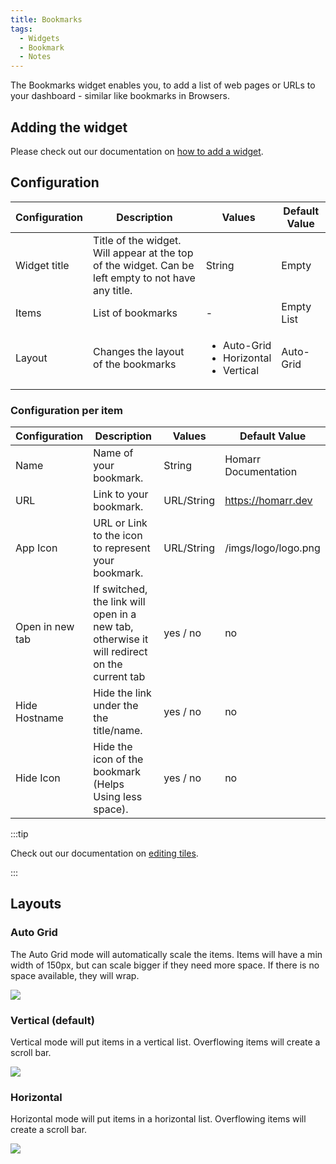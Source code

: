 ```yaml
---
title: Bookmarks
tags:
  - Widgets
  - Bookmark
  - Notes
---
```


The Bookmarks widget enables you, to add a list of web pages or URLs to your dashboard - similar like bookmarks in Browsers.

## Adding the widget
Please check out our documentation on [how to add a widget](/docs/getting-started/after-the-installation#embed-integration-data-using-widgets).

## Configuration
| Configuration | Description                                                                                         | Values                                                          | Default Value |
| ------------- | --------------------------------------------------------------------------------------------------- | --------------------------------------------------------------- | ------------- |
| Widget title  | Title of the widget. Will appear at the top of the widget. Can be left empty to not have any title. | String                                                          | Empty         |
| Items         | List of bookmarks                                                                                   | -                                                               | Empty List    |
| Layout        | Changes the layout of the bookmarks                                                                 | <ul><li>Auto-Grid</li><li>Horizontal</li><li>Vertical</li></ul> | Auto-Grid     |

### Configuration per item

| Configuration   | Description                                                                                 | Values     | Default Value        |
| --------------- | ------------------------------------------------------------------------------------------- | ---------- | -------------------- |
| Name            | Name of your bookmark.                                                                      | String     | Homarr Documentation |
| URL             | Link to your bookmark.                                                                      | URL/String | https://homarr.dev   |
| App Icon        | URL or Link to the icon to represent your bookmark.                                         | URL/String | /imgs/logo/logo.png  |
| Open in new tab | If switched, the link will open in a new tab, otherwise it will redirect on the current tab | yes / no   | no                   |
| Hide Hostname   | Hide the link under the the title/name.                                                     | yes / no   | no                   |
| Hide Icon       | Hide the icon of the bookmark (Helps Using less space).                                     | yes / no   | no                   |

:::tip

Check out our documentation on [editing tiles](/docs/getting-started/after-the-installation#arrange-and-organize-your-board).

:::

## Layouts
### Auto Grid
The Auto Grid mode will automatically scale the items.
Items will have a min width of 150px, but can scale bigger if they need more space.
If there is no space available, they will wrap.

![](./img/screenshot-grid.png)

### Vertical (default)
Vertical mode will put items in a vertical list. Overflowing items will create a scroll bar.

![](./img/screenshot-vertical.png)

### Horizontal
Horizontal mode will put items in a horizontal list. Overflowing items will create a scroll bar.

![](./img/screenshot-horizontal.png)

